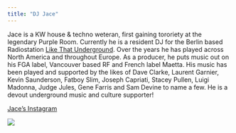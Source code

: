 ```yaml
---
title: "DJ Jace"
---
```

Jace is a KW house & techno weteran, first gaining tororiety at the legendary Purple Room. Currently he is a resident DJ for the Berlin based Radiostation [Like That Underground](https://likethatunderground.com/). Over the years he has played across North America and throughout Europe. As a producer, he puts music out on his FGA label, Vancouver based RF and French label Maetta. His music has been played and supported by the likes of Dave Clarke, Laurent Garnier, Kevin Saunderson, Fatboy Slim, Joseph Capriati, Stacey Pullen, Luigi Madonna, Judge Jules, Gene Farris and Sam Devine to name a few. He is a devout underground music and culture supporter!

[Jace's Instagram](https://www.instagram.com/dj_jace_jrfit/)

![](images/dj jace.jpg)
